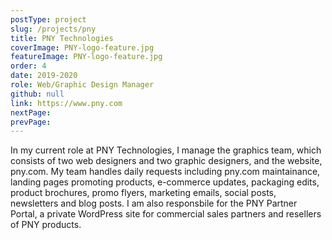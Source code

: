 ```yaml
---
postType: project
slug: /projects/pny
title: PNY Technologies
coverImage: PNY-logo-feature.jpg
featureImage: PNY-logo-feature.jpg
order: 4
date: 2019-2020
role: Web/Graphic Design Manager
github: null
link: https://www.pny.com
nextPage:
prevPage:
---
```


In my current role at PNY Technologies, I manage the graphics team, which consists of two web designers and two graphic designers, and the website, pny.com. My team handles daily requests including pny.com maintainance, landing pages promoting products, e-commerce updates, packaging edits, product brochures, promo flyers, marketing emails, social posts, newsletters and blog posts. I am also responsbile for the PNY Partner Portal, a private WordPress site for commercial sales partners and resellers of PNY products.
